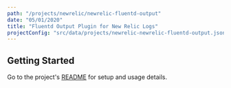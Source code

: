 ```yaml
---
path: "/projects/newrelic/newrelic-fluentd-output"
date: "05/01/2020"
title: "Fluentd Output Plugin for New Relic Logs"
projectConfig: "src/data/projects/newrelic-newrelic-fluentd-output.json"
---
```


## Getting Started

Go to the project's [README](https://github.com/newrelic/newrelic-fluentd-output#readme) for setup and usage details.





